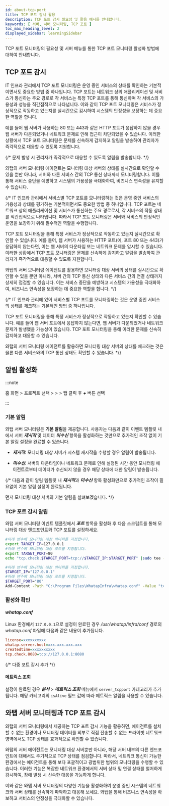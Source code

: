 ```yaml
---
id: about-tcp-port
title: TCP 포트 감시 활용
description: TCP 포트 감시 필요성 및 활용 예시를 안내합니다.
keywords: [ 서버, 서버 모니터링, TCP 포트 ]
toc_max_heading_level: 2
displayed_sidebar: learningSidebar
---
```


TCP 포트 모니터링의 필요성 및 서버 <Cmdname sid="side_eventSetting" className="uitext" /> 메뉴를 통한 TCP 포트 모니터링 활성화 방법에 대하여 안내합니다. 

## TCP 포트 감시

IT 인프라 관리에서 TCP 포트 모니터링은 운영 중인 서비스의 상태를 확인하는 기본적이면서도 중요한 방법 중 하나입니다. TCP 포트는 네트워크 상의 애플리케이션 및 서비스가 통신하는 주요 경로로 각 서비스는 특정 TCP 포트를 통해 통신하며 각 서비스의 가용성과 성능을 직간접적으로 나타냅니다. 이와 같이 TCP 포트 모니터링은 서비스가 정상적으로 작동하고 있는지를 실시간으로 감시하여 시스템의 안정성을 보장하는 데 중요한 역할을 합니다.

예를 들어 웹 서버가 사용하는 80 또는 443과 같은 HTTP 포트가 응답하지 않을 경우 웹 서버가 다운되었거나 네트워크 문제로 인해 접근이 차단되었을 수 있습니다. 이러한 상황에서 TCP 포트 모니터링은 문제를 신속하게 감지하고 알림을 발송하여 관리자가 즉각적으로 대응할 수 있도록 지원합니다.

{/* 문제 발생 시 관리자가 즉각적으로 대응할 수 있도록 알림을 발송합니다. */}

와탭의 서버 모니터링 에이전트는 모니터링 대상 서버의 상태를 실시간으로 확인할 수 있을 뿐만 아니라, 서버와 다른 서비스 간의 TCP 통신 상태까지 모니터링합니다. 이를 통해 서비스 중단을 예방하고 시스템의 가용성을 극대화하여, 비즈니스 연속성을 유지할 수 있습니다.

{/* IT 인프라 관리에서 서비스별 TCP 포트를 모니터링하는 것은 운영 중인 서비스의 가용성과 상태를 평가하는 기본적이면서도 중요한 방법 중 하나입니다. TCP 포트는 네트워크 상의 애플리케이션 및 서비스가 통신하는 주요 경로로서, 각 서비스의 작동 상태를 직간접적으로 나타냅니다. 따라서 TCP 포트 모니터링은 서버와 서비스의 안정적인 운영을 보장하기 위해 필수적인 역할을 수행합니다.

TCP 포트 모니터링을 통해 특정 서비스가 정상적으로 작동하고 있는지 실시간으로 확인할 수 있습니다. 예를 들어, 웹 서버가 사용하는 HTTP 포트(예, 포트 80 또는 443)가 응답하지 않는다면, 이는 웹 서버의 다운타임 또는 네트워크 문제를 암시할 수 있습니다. 이러한 상황에서 TCP 포트 모니터링은 문제를 신속하게 감지하고 알림을 발송하여 관리자가 즉각적으로 대응할 수 있도록 지원합니다.

와탭의 서버 모니터링 에이전트를 활용하면 모니터링 대상 서버의 상태를 실시간으로 확인할 수 있을 뿐만 아니라, 서버 간의 TCP 통신 상태와 다른 서비스 간의 연결 상태까지 상세히 점검할 수 있습니다. 이는 서비스 중단을 예방하고 시스템의 가용성을 극대화하여, 비즈니스 연속성을 보장하는 데 중요한 역할을 합니다. */}


{/* IT 인프라 관리에 있어 서비스별 TCP 포트를 모니터링하는 것은 운영 중인 서비스의 상태를 체크하는 기본적인 방법 중 하나입니다.

TCP 포트 모니터링을 통해 특정 서비스가 정상적으로 작동하고 있는지 확인할 수 있습니다. 예를 들어 웹 서버 포트에서 응답하지 않는다면, 웹 서버가 다운되었거나 네트워크 문제가 발생했을 가능성이 있습니다. TCP 포트 모니터링을 통해 이러한 문제를 신속히 감지하고 대응할 수 있습니다.

와탭의 서버 모니터링 에이전트를 활용하면 모니터링 대상 서버의 상태를 체크하는 것은 물론 다른 서비스와의 TCP 통신 상태도 확인할 수 있습니다.  */}


## 알림 활성화 

:::note 

홈 화면 &gt; 프로젝트 선택 &gt; <Cmdname sid="side_event" className="uitext" /> &gt; <Cmdname sid="side_eventSetting" className="uitext" /> &gt; <Cmdname sid="server" className="uitext" /> 탭 클릭 후 ***+*** <Cmdname sid="add_alert_setting" className="uitext" /> 버튼 선택

:::

<ImgLang img='best-p/about-server-adf-tcp-port.png' desc='tcp 포트 감시 알림 설정' />

### 기본 알림 

와탭 서버 모니터링은 **기본 알림**을 제공합니다. 사용자는 다음과 같이 이벤트 템플릿 내에서 서버 ***재시작*** 및 데이터 ***미수신*** 항목을 활성화하는 것만으로 추가적인 조작 없이 기본 알림 설정을 완료할 수 있습니다.

* ***재시작***: 모니터링 대상 서버가 시스템 재시작을 수행할 경우 알림이 발송됩니다.

* ***미수신***: 서버의 다운타임이나 네트워크 문제로 인해 설정된 시간 동안 모니터링 에이전트로부터 데이터가 수신되지 않을 경우 해당 상태에 대한 알림이 발송됩니다.

{/* 다음과 같이 알림 템플릿 내 ***재시작***과 ***미수신*** 항목 활성화만으로 추가적인 조작이 필요없이 기본 알림 설정이 완료됩니다.

먼저 모니터링 대상 서버의 기본 알림을 살펴보겠습니다.  */}


### TCP 포트 감시 알림 

와탭 서버 모니터링 이벤트 템플릿에서 ***포트*** 항목을 활성화 후 다음 스크립트를 통해 모니터링 대상 엔드포인트와 TCP 포트를 설정하세요. 

<Tabs groupId='server-user-script'>
<TabItem value="lxs" label="Linux Shell">

```bash title=SH
#아래 변수에 모니터링 대상 아이피를 지정합니다.
export TARGET_IP=127.0.0.1
#아래 변수에 모니터링 대상 포트를 지정합니다.
export TARGET_PORT=80
echo "tcp.check.$TARGET_PORT=tcp://$TARGET_IP:$TARGET_PORT" |sudo tee -a /usr/whatap/infra/conf/whatap.conf
```

</TabItem>
<TabItem value="wps" label="Windows Powershell">

```bash title=SH
#아래 변수에 모니터링 대상 아이피를 지정합니다.
$TARGET_IP="127.0.0.1"
#아래 변수에 모니터링 대상 포트를 지정합니다.
$TARGET_PORT="80"
Add-Content -Path "C:\Program Files\WhatapInfra\whatap.conf" -Value "tcp.check.$TARGET_PORT=tcp://$TARGET_IP:$TARGET_PORT"
```

</TabItem>
</Tabs>

### 활성화 확인 

#### *whatap.conf*

Linux 환경에서 `127.0.0.1`으로 설정이 완료된 경우 */usr/whatap/infra/conf* 경로의 *whatap.conf* 파일에 다음과 같은 내용이 추가됩니다. 

```ini title='whatap.conf'
license=xxxxxxxxxx
whatap.server.host=xxx.xxx.xxx.xxx
createdtime=xxxxxxxxxx
tcp.check.8080=tcp://127.0.0.1:8080
```

{/* 다중 포트 감시 추가 */}


<TcpMulti /> 

#### 메트릭스 조회 

설정이 완료된 경우 ***분석*** &gt; ***메트릭스 조회*** 메뉴에서 `server_tcpport` 카테고리가 추가됩니다. 해당 카테고리의 `isAlive` 필드 값에 따라 메트릭스 알림을 사용할 수 있습니다. 

<ImgLang img='best-p/about-server-adf-tcp-port-ms.png' desc='tcp 포트 감시 알림 관련 메트릭스 조회' />


## 와탭 서버 모니터링과 TCP 포트 감시

와탭의 서버 모니터링에서 제공하는 TCP 포트 감시 기능을 활용하면, 에이전트를 설치할 수 없는 환경이나 모니터링 데이터를 외부로 직접 전송할 수 없는 프라이빗 네트워크 영역에서도 TCP 상태를 효과적으로 확인할 수 있습니다.

<p align="center"> 

<ImgLang img='best-p/about-tcp-port-rs.png' desc='tcp 포트 감시 sc' />

</p>

와탭의 서버 에이전트는 모니터링 대상 서버뿐만 아니라, 해당 서버 내부의 다른 엔드포인트에 대해서도 주기적으로 TCP 상태를 점검합니다. 따라서, 네트워크 통신이 가능한 환경에서는 에이전트를 통해 보다 포괄적이고 광범위한 범위의 모니터링을 수행할 수 있습니다. 이러한 기능은 복잡한 네트워크 환경에서의 서버 상태 및 연결 상태를 철저하게 감시하여, 장애 발생 시 신속한 대응을 가능하게 합니다.

이와 같은 와탭 서버 모니터링의 다양한 기능을 활성화하여 운영 중인 시스템의 네트워크와 서버 상태를 신속하게 파악하고 대응해 보세요. 와탭을 통해 비즈니스 연속성을 확보하고 서비스의 안정성을 극대화할 수 있습니다.